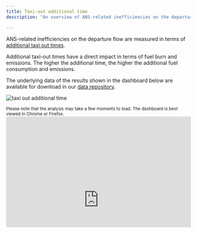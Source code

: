 ```yaml
---
title: Taxi-out additional time
description: "An overview of ANS-related inefficiencies on the departure flow as measured in terms of additional taxi out times per airport."

---
```


<style type="text/css">
.img-responsive {
    margin: 0 auto;
    max-width: 75%
}

.resp-container {
    position: relative;
    overflow: hidden;
    padding-top: 60.0%;
}

.resp-iframe {
    position: absolute;
    top: 0;
    left: 0;
    width: 100%;
    height: 150%;
    border: 0;
}
</style>

<div class="container">
<div class="row align-items-start">
<div class="col-12 col-md-8">
ANS-related inefficiencies on the departure flow are measured in terms of [additional taxi out times](/definition/additional-taxi-out-time/). 

Additional taxi-out times have a direct impact in terms of fuel burn and emissions. The higher the additional time, the higher the additional fuel consumption and emissions. 

The underlying data of the results shown in the dashboard below are available for download in our [data repository](/data/). 
</div>
<div class="col-6 col-md-4">
<div class="card border-0">
  <img class="card-img-top" src="/images/eff/ectl_taxi.jpg" alt="taxi out additional time">
</div></div></div></div>
<small>Please note that the analysis may take a few moments to load. The dashboard is best viewed in Chrome or Firefox.</small>
<div class="resp-container">
<iframe class="resp-iframe" src="https://app.powerbi.com/view?r=eyJrIjoiMDZkMzY2NDItNmEwNC00Mzk3LWJkZDgtZTFmNDY1N2M0Yjk2IiwidCI6Ijc2ZjMzYzIwLTU5NzktNDQwOC1hZGY3LThiM2M0YmU5NWU1MiIsImMiOjl9" frameborder="0" style="border:0" allowfullscreen></iframe>
</div>
